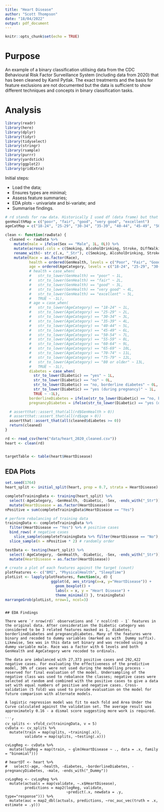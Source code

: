 ```yaml
---
title: "Heart Disease"
author: "Scott Thompson"
date: "18/04/2022"
output: pdf_document
---
```


```r
knitr::opts_chunk$set(echo = TRUE)
```

# Purpose

An example of a binary classification utilising data from the CDC Behavioural Risk Factor Surveillance System (including data from 2020) that has been cleaned by Kamil Pytlak. The exact treatments and the basis for feature exclusions are not documented but the data is sufficient to show different techniques and concepts in binary classification tasks. 

# Analysis 

```r
library(readr)
library(here)
library(dplyr)
library(tidyr)
library(tidyselect)
library(stringr)
library(rsample)
library(purrr)
library(yardstick)
library(ggplot2)
library(gridExtra)
```

Initial steps:

* Load the data;
* Ensures types are minimal;
* Assess feature summaries; 
* EDA plots - univariate and bi-variate; and
* Summarise findings.

```r
# rd stands for raw data. Historically I used df (data frame) but that clashes
genHealthMap = c("poor", "fair", "good", "very good", "excellent")
ageCatMap = c("18-24", "25-29", "30-34", "35-39", "40-44", "45-49", "50-54", "55-59", "60-64", "65-69", "70-74", "75-79", "80 or older")

clean <- function(rawData) { 
  cleaned <- rawData %>% 
    mutate(male = ifelse(Sex == "Male", 1L, 0L)) %>% 
    mutate(across(.cols = c(Smoking, AlcoholDrinking, Stroke, DiffWalking, Asthma, PhysicalActivity, KidneyDisease, SkinCancer), .fns = ~ ifelse(.x == "Yes", 1, 0), .names = "{.col}_Dummy")) %>% 
    rename_with(~ str_c(.x, "_Str"), c(Smoking, AlcoholDrinking, Stroke, DiffWalking, Asthma, PhysicalActivity, KidneyDisease, SkinCancer)) %>% 
    mutate(Race = as.factor(Race),
           health = ordered(GenHealth, levels = c("Poor", "Fair", "Good", "Very good", "Excellent")),
           age = ordered(AgeCategory, levels = c("18-24", "25-29", "30-34", "35-39", "40-44", "45-49", "50-54", "55-59", "60-64", "65-69", "70-74", "75-79", "80 or older")),
           # health = case_when(
           #   str_to_lower(GenHealth) == "poor" ~ 1L,
           #   str_to_lower(GenHealth) == "fair" ~ 2L,
           #   str_to_lower(GenHealth) == "good" ~ 3L,
           #   str_to_lower(GenHealth) == "very good" ~ 4L,
           #   str_to_lower(GenHealth) == "excellent" ~ 5L,
           #   TRUE ~ -1L),
           # age = case_when(
           #   str_to_lower(AgeCategory) == "18-24" ~ 1L,
           #   str_to_lower(AgeCategory) == "25-29" ~ 2L,
           #   str_to_lower(AgeCategory) == "30-34" ~ 3L,
           #   str_to_lower(AgeCategory) == "35-39" ~ 4L,
           #   str_to_lower(AgeCategory) == "40-44" ~ 5L,
           #   str_to_lower(AgeCategory) == "45-49" ~ 6L,
           #   str_to_lower(AgeCategory) == "50-54" ~ 7L,
           #   str_to_lower(AgeCategory) == "55-59" ~ 8L,
           #   str_to_lower(AgeCategory) == "60-64" ~ 9L,
           #   str_to_lower(AgeCategory) == "65-69" ~ 10L,
           #   str_to_lower(AgeCategory) == "70-74" ~ 11L,
           #   str_to_lower(AgeCategory) == "75-79" ~ 12L,
           #   str_to_lower(AgeCategory) == "80 or older" ~ 13L,
           #   TRUE ~ -1L),
           diabetes = case_when(
             str_to_lower(Diabetic) == "yes" ~ 1L,
             str_to_lower(Diabetic) == "no" ~ 0L,
             str_to_lower(Diabetic) == "no, borderline diabetes" ~ 0L,
             str_to_lower(Diabetic) == "yes (during pregnancy)" ~ 1L,
             TRUE ~ -1L),
           borderlineDiabetes = ifelse(str_to_lower(Diabetic) == "no, borderline diabetes", 1, 0),
           pregnancyDiabetes = ifelse(str_to_lower(Diabetic) == "yes (during pregnancy)", 1, 0)) 

  # assertthat::assert_that(all(rd$GenHealth > 0))
  # assertthat::assert_that(all(rd$age > 0))
  assertthat::assert_that(all(cleaned$diabetes >= 0))
  return(cleaned)
}

rd <- read_csv(here("data/heart_2020_cleaned.csv")) 
heart <- clean(rd)


targetTable <- table(heart$HeartDisease)

```
## EDA Plots

```r
set.seed(1764)
heart_split <- initial_split(heart, prop = 0.7, strata = HeartDisease)

completeTrainingData <- training(heart_split) %>% 
  select(-AgeCategory, -GenHealth, -Diabetic, -Sex, -ends_with("_Str")) %>% 
  mutate(HeartDisease = as.factor(HeartDisease))
nPositive = sum(completeTrainingData$HeartDisease == "Yes")

# perform rebalancing of training data
trainingData <- completeTrainingData %>% 
  filter(HeartDisease == "Yes") %>% # positive cases
  bind_rows( # negative cases
    slice_sample(completeTrainingData %>% filter(HeartDisease == "No"), n = nPositive)) %>% 
  slice_sample(n = nPositive * 2) # randomly order

testData <- testing(heart_split) %>% 
  select(-AgeCategory, -GenHealth, -Diabetic, -Sex, -ends_with("_Str")) %>% 
  mutate(HeartDisease = as.factor(HeartDisease))
```


```r
# create a plot of each features against the target (count)
plotFeatures <- c("BMI", "PhysicalHealth", "SleepTime")
plotList <- lapply(plotFeatures, function(x, d) { 
                     ggplot(d, aes_string(x=x, y="HeartDisease")) + 
                       geom_boxplot() + 
                       labs(x = x, y = "Heart Disease") +
                       theme_minimal() }, trainingData)
marrangeGrob(plotList, nrow=1, ncol=3)
```

```

## EDA Findings

There were `r nrow(rd)` observations and `r ncol(rd) - 1` features in the original data. After consideration the Diabetic category was considered to be 3 related features masked as 1, diabetes, borderlineDiabetes and pregnancyDiabetes. Many of the features were binary and recoded to dummy variables (marked as with _Dummy suffix). Likewise, Sex was in this data set binary and was recoded using a dummy variable male. Race was a factor with 6 levels and both GenHealth and AgeCategory were recoded to ordinals.

The data are imbalanced with 27,373 positive cases and 292,422 negative cases. For evaluating the effectiveness of the predictive model, 30% of cases were not used during the modelling process - reserved for final evaluation of the model. Undersampling of the negative class was used to rebalance the classes; negative cases were selected at random and combined with the positive cases to give a data set with equal numbers of positive and negative cases. Cross-validation (5 fold) was used to provide evaluation on the model for future comparison with alternate models. 

A logistic regression model was fit to each fold and Area Under the Curve calculated against the validation set. The average result was approximately 0.16 - a dismal score suggesting more work is required.

```r
cv_splits <- vfold_cv(trainingData, v = 5)
cvData <- cv_splits %>% 
  mutate(train = map(splits, ~training(.x)),
         validate = map(splits, ~testing(.x)))

cvLogReg <- cvData %>% 
  mutate(logReg = map(train, ~ glm(HeartDisease ~ ., data = .x, family = "binomial")))

# heartDT <- heart %>% 
#   select(-age, -health, -diabetes, -borderlineDiabetes, -pregnancyDiabetes, -male, -ends_with("_Dummy"))

cvLogReg <- cvLogReg %>% 
  mutate(actuals = map(validate, ~.x$HeartDisease),
         predictions = map2(logReg, validate, 
                            ~predict(.x, newdata = .y, type="response"))) %>% 
  mutate(auc = map2_dbl(actuals, predictions, ~roc_auc_vec(truth = .x, estimate = .y)))
```

